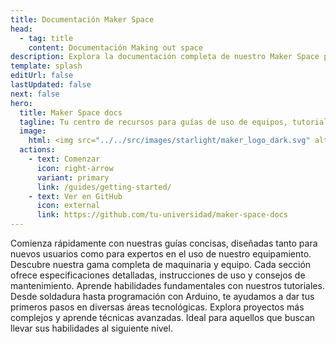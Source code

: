```yaml
---
title: Documentación Maker Space
head:
  - tag: title
    content: Documentación Making out space
description: Explora la documentación completa de nuestro Maker Space para aprender a usar el equipo y desarrollar nuevas habilidades.
template: splash
editUrl: false
lastUpdated: false
next: false
hero:
  title: Maker Space docs
  tagline: Tu centro de recursos para guías de uso de equipos, tutoriales y apoyo en proyectos.
  image:
    html: <img src="../../src/images/starlight/maker_logo_dark.svg" alt="Logo Maker Space" class="hidden md:block lg:h-fit aspect-square "/>
  actions:
    - text: Comenzar
      icon: right-arrow
      variant: primary
      link: /guides/getting-started/
    - text: Ver en GitHub
      icon: external
      link: https://github.com/tu-universidad/maker-space-docs
---
```



<CardGrid stagger>
  <Card title="Guías de Inicio Rápido" icon="document" url="/guides/getting-started" iconClass="bg-green-400/75 border-green" >
    Comienza rápidamente con nuestras guías concisas, diseñadas tanto para nuevos usuarios como para expertos en el uso de nuestro equipamiento.
  </Card>

  <Card title="Maquinaria y Equipo" icon="seti:eslint">
    Descubre nuestra gama completa de maquinaria y equipo. Cada sección ofrece especificaciones detalladas, instrucciones de uso y consejos de mantenimiento.
  </Card>

  <Card title="Tutoriales Básicos" icon="seti:puppet" iconClass="border-purple-400 bg-purple-400/75">
    Aprende habilidades fundamentales con nuestros tutoriales. Desde soldadura hasta programación con Arduino, te ayudamos a dar tus primeros pasos en diversas áreas tecnológicas.
  </Card>

  <Card title="Proyectos Avanzados" icon="seti:terraform" iconClass="bg-blue-400/75 border-blue">
    Explora proyectos más complejos y aprende técnicas avanzadas. Ideal para aquellos que buscan llevar sus habilidades al siguiente nivel.
  </Card>
</CardGrid>